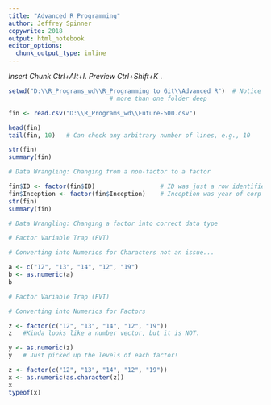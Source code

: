 ```yaml
---
title: "Advanced R Programming"
author: Jeffrey Spinner
copywrite: 2018
output: html_notebook
editor_options: 
  chunk_output_type: inline
---
```

*Insert Chunk*  *Ctrl+Alt+I*.
*Preview* *Ctrl+Shift+K* .


```r
setwd("D:\\R_Programs_wd\\R_Programming to Git\\Advanced R")  # Notice \\, need for each time if 
                            # more than one folder deep

fin <- read.csv("D:\\R_Programs_wd\\Future-500.csv")

head(fin)
tail(fin, 10)   # Can check any arbitrary number of lines, e.g., 10

str(fin)
summary(fin)

```


```r
# Data Wrangling: Changing from a non-factor to a factor

fin$ID <- factor(fin$ID)                  # ID was just a row identifier.
fin$Inception <- factor(fin$Inception)    # Inception was year of corp creation, a catagorical variable.
str(fin)
summary(fin)
```



```r
# Data Wrangling: Changing a factor into correct data type

# Factor Variable Trap (FVT)

# Converting into Numerics for Characters not an issue...

a <- c("12", "13", "14", "12", "19")
b <- as.numeric(a)
b

```

```r
# Factor Variable Trap (FVT)

# Converting into Numerics for Factors

z <- factor(c("12", "13", "14", "12", "19"))
z   #Kinda looks like a number vector, but it is NOT.
```

```r
y <- as.numeric(z)
y   # Just picked up the levels of each factor!
```
```r
z <- factor(c("12", "13", "14", "12", "19"))
x <- as.numeric(as.character(z))
x
typeof(x)
```

```r

```

